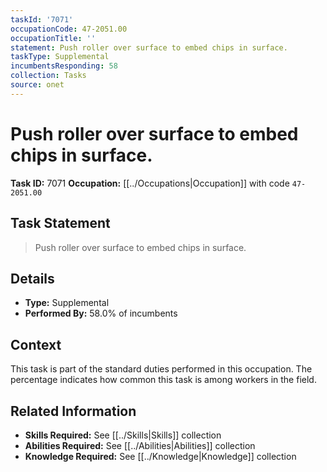 ```yaml
---
taskId: '7071'
occupationCode: 47-2051.00
occupationTitle: ''
statement: Push roller over surface to embed chips in surface.
taskType: Supplemental
incumbentsResponding: 58
collection: Tasks
source: onet
---
```

# Push roller over surface to embed chips in surface.

**Task ID:** 7071
**Occupation:** [[../Occupations|Occupation]] with code `47-2051.00`

## Task Statement

> Push roller over surface to embed chips in surface.

## Details

- **Type:** Supplemental
- **Performed By:** 58.0% of incumbents

## Context

This task is part of the standard duties performed in this occupation. The percentage indicates how common this task is among workers in the field.

## Related Information

- **Skills Required:** See [[../Skills|Skills]] collection
- **Abilities Required:** See [[../Abilities|Abilities]] collection
- **Knowledge Required:** See [[../Knowledge|Knowledge]] collection
